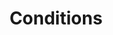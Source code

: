 ---
title: Conditions
description: Overview of conditions.
hide_table_of_contents: true
sidebar_position: 4
---